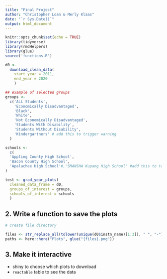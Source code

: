 ```yaml
---
title: "Final Project"
author: "Christopher Loan & Merly Klaas"
date: "`r Sys.Date()`"
output: html_document
---
```


```r
knitr::opts_chunk$set(echo = TRUE)
library(tidyverse)
library(rmdHelpers)
library(glue)
source('functions.R')
```

```r
d0 <- 
  download_clean_data(
    start_year = 2011,
    end_year = 2020
    ) 
```

```r
## example of selected groups
groups <- 
  c('ALL Students', 
    'Economically Disadvantaged', 
    'Black',
    'White',
    'Not Economically Disadvantaged',
    'Students With Disability', 
    'Students Without Disability',
    'Kindergartners' # add this to trigger warning
  )

schools <- 
  c(
  'Appling County High School', 
  'Bacon County High School',
  'Apalachee High School'#,'SMANSHA Kupang High School' #add this to trigger warning
)

```

```r
test <- grad_year_plots(
  cleaned_data_frame = d0, 
  groups_of_interest = groups,
  schools_of_interest = schools
  )
```

## 2. Write a function to save the plots 

```r
# create file directory

files <- str_replace_all(tolower(unique(d0$instn_name)[1:3]), " ", "-")
paths <- here::here("Plots", glue("{files}.png"))
```

## 3. Make it interactive

* shiny to choose which plots to download
* `reactable` table to see the data

